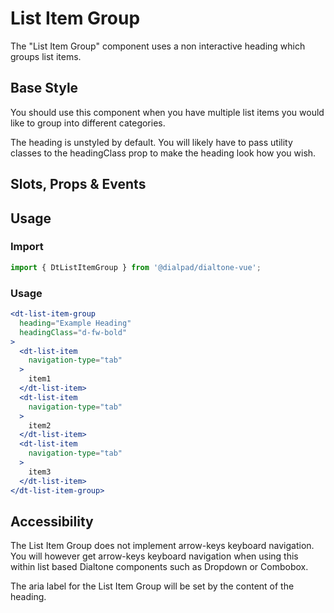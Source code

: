 
# List Item Group

<Subtitle>
  The "List Item Group" component uses a non interactive heading which groups list items.
</Subtitle>

## Base Style

You should use this component when you have multiple list items you would like to group into different
categories.

The heading is unstyled by default. You will likely have to pass utility classes to the headingClass prop to make the
heading look how you wish.

<Canvas>
  <Story id="components-list-item-group--default" />
</Canvas>

## Slots, Props & Events

<ArgsTable story={PRIMARY_STORY} />

## Usage

### Import

```jsx
import { DtListItemGroup } from '@dialpad/dialtone-vue';
```

### Usage

```jsx
<dt-list-item-group
  heading="Example Heading"
  headingClass="d-fw-bold"
>
  <dt-list-item
    navigation-type="tab"
  >
    item1
  </dt-list-item>
  <dt-list-item
    navigation-type="tab"
  >
    item2
  </dt-list-item>
  <dt-list-item
    navigation-type="tab"
  >
    item3
  </dt-list-item>
</dt-list-item-group>

```

## Accessibility

The List Item Group does not implement arrow-keys keyboard navigation. You will however get arrow-keys
keyboard navigation when using this within list based Dialtone components such as Dropdown or Combobox.

The aria label for the List Item Group will be set by the content of the heading.
